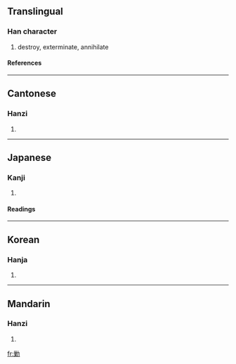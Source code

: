 {{see|剿}}

==Translingual==
===Han character===
{{Han char|rn=19|rad=力|as=11|sn=13|four=2492<sub>7</sub>|canj=女木大尸 (VDKS)}}
# destroy, exterminate, annihilate
====References====
{{Han ref|kx=0149.090|dkj=02426|dj=0337.020|hdz=10379.130|uh=52E6|ud=21222|bh=B6D3|bd=46803}}
----
==Cantonese==
===Hanzi===
{{yue-hanzi|jyut=|y=chau2, jiu1}}
# {{defn|Cantonese}}
----
==Japanese==
===Kanji===
{{ja-kanji|grade=|rs=力11}}
# {{defn|Japanese}} 
====Readings====
{{ja-readings|on=[[そう]] (sō), [[しょう]] (shō)|kun=[[つかれる]] (tsukareru), [[つくす]] (tsukusu)}}
----
==Korean==
===Hanja===
{{ko-hanja|hangeul=초|rv=cho|mr=ch'o}}
# {{defn|Korean}}
----
==Mandarin==
===Hanzi===
{{cmn-hanzi|pin=[[chāo]] (chao1), [[jiǎo]] (jiao3)|wg=ch'ao<sup>1</sup>, chiao<sup>3</sup>}}
# {{defn|Mandarin}}

[[fr:勦]]